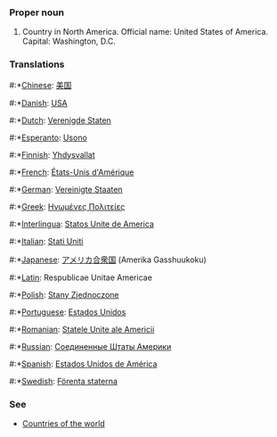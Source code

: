 ===Proper noun===
# Country in North America. Official name: United States of America. Capital: Washington, D.C.
===Translations===
#:*[[Chinese]]: [[美国]]
#:*[[Danish]]: [[USA]]
#:*[[Dutch]]: [[Verenigde Staten]]
#:*[[Esperanto]]: [[Usono]]
#:*[[Finnish]]: [[Yhdysvallat]]
#:*[[French]]: [[États-Unis d'Amérique]]
#:*[[German]]: [[Vereinigte Staaten]]
#:*[[Greek]]: [[Ηνωμένες Πολιτείες]]
#:*[[Interlingua]]: [[Statos Unite de America]]
#:*[[Italian]]: [[Stati Uniti]]
#:*[[Japanese]]: [[アメリカ合衆国]] (Amerika Gasshuukoku)
#:*[[Latin]]: Respublicae Unitae Americae
#:*[[Polish]]: [[Stany Zjednoczone]]
#:*[[Portuguese]]: [[Estados Unidos]]
#:*[[Romanian]]: [[Statele Unite ale Americii]]
#:*[[Russian]]: [[Соединенные Штаты Америки]]
#:*[[Spanish]]: [[Estados Unidos de América]]
#:*[[Swedish]]: [[Förenta staterna]]

===See===
*[[Countries of the world]]